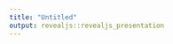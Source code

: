 ```yaml
---
title: "Untitled"
output: revealjs::revealjs_presentation
---
```


##

<div style='position:absolute;height:700px;width:1300px;top:-20%;left:-20%;background-color:#fe0;font-size:1vw;'>

<div class='fragment fade-in' style='position:absolute;height:50%;width:33.33%;top:0%;left:0%;'>
<h2> R Markdown </h2>

This is an R Markdown presentation using RevealJS. Markdown is a simple formatting syntax for authoring HTML, PDF, and MS Word documents. For more details on using R Markdown see <http://rmarkdown.rstudio.com>.

When you click the **Knit** button a document will be generated that includes both content as well as the output of any embedded R code chunks within the document.

</div>
<div class='fragment fade-in' style='position:absolute;height:50%;width:33.33%;top:0%;left:33.33%;'>
<h2> Slide with Bullets </h2>

- Bullet 1
- Bullet 2
- Bullet 3

</div>
<div class='fragment fade-in' style='position:absolute;height:50%;width:33.33%;top:0%;left:66.67%;'>
<h2> Slide with Ballets </h2>

- Bullet 1
- Bullet 2
- Bullet 3

</div>
<div class='fragment fade-in' style='position:absolute;height:50%;width:33.33%;top:50%;left:0%;'>
<h2> Slide with Bollets </h2>

- Bullet 1
- Bullet 2
- Bullet 3

</div>
<div class='fragment fade-in' style='position:absolute;height:50%;width:33.33%;top:50%;left:33.33%;'>
<h2> Slide with Billets </h2>

- Bullet 1
- Bullet 2
- Bullet 3

</div>
<div class='fragment fade-in' style='position:absolute;height:50%;width:33.33%;top:50%;left:66.67%;'>
<h2> Slide with Bellets </h2>

- Bullet 1
- Bullet 2
</div>
</div>
